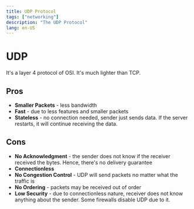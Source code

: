 ```yaml
---
title: UDP Protocol
tags: ["networking"]
description: "The UDP Protocol"
lang: en-US
---
```


# UDP

It's a layer 4 protocol of OSI. It's much lighter than TCP.

## Pros

- **Smaller Packets** - less bandwidth
- **Fast** - due to less features and smaller packets
- **Stateless** - no connection needed, sender just sends data. If the server
  restarts, it will continue receiving the data.

## Cons

- **No Acknowledgment** - the sender does not know if the receiver received the
  bytes. Hence, there's no delivery guarantee
- **Connectionless**
- **No Congestion Control** - UDP will send packets no matter what the traffic
  is
- **No Ordering** - packets may be received out of order
- **Low Security** - due to connectionless nature, receiver does not know
  anything about the sender. Some firewalls disable UDP due to it.